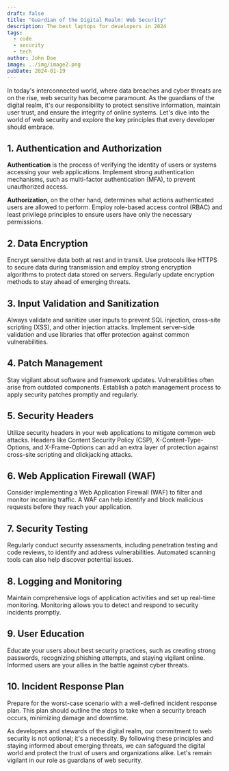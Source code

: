 ```yaml
---
draft: false
title: "Guardian of the Digital Realm: Web Security"
description: The best laptops for developers in 2024
tags:
  - code
  - security
  - tech
author: John Doe
image: ../img/image2.png
pubDate: 2024-01-19
---
```

In today's interconnected world, where data breaches and cyber threats are on the rise, web security has become paramount. As the guardians of the digital realm, it's our responsibility to protect sensitive information, maintain user trust, and ensure the integrity of online systems. Let's dive into the world of web security and explore the key principles that every developer should embrace.

## **1. Authentication and Authorization**

**Authentication** is the process of verifying the identity of users or systems accessing your web applications. Implement strong authentication mechanisms, such as multi-factor authentication (MFA), to prevent unauthorized access.

**Authorization**, on the other hand, determines what actions authenticated users are allowed to perform. Employ role-based access control (RBAC) and least privilege principles to ensure users have only the necessary permissions.

## **2. Data Encryption**

Encrypt sensitive data both at rest and in transit. Use protocols like HTTPS to secure data during transmission and employ strong encryption algorithms to protect data stored on servers. Regularly update encryption methods to stay ahead of emerging threats.

## **3. Input Validation and Sanitization**

Always validate and sanitize user inputs to prevent SQL injection, cross-site scripting (XSS), and other injection attacks. Implement server-side validation and use libraries that offer protection against common vulnerabilities.

## **4. Patch Management**

Stay vigilant about software and framework updates. Vulnerabilities often arise from outdated components. Establish a patch management process to apply security patches promptly and regularly.

## **5. Security Headers**

Utilize security headers in your web applications to mitigate common web attacks. Headers like Content Security Policy (CSP), X-Content-Type-Options, and X-Frame-Options can add an extra layer of protection against cross-site scripting and clickjacking attacks.

## **6. Web Application Firewall (WAF)**

Consider implementing a Web Application Firewall (WAF) to filter and monitor incoming traffic. A WAF can help identify and block malicious requests before they reach your application.

## **7. Security Testing**

Regularly conduct security assessments, including penetration testing and code reviews, to identify and address vulnerabilities. Automated scanning tools can also help discover potential issues.

## **8. Logging and Monitoring**

Maintain comprehensive logs of application activities and set up real-time monitoring. Monitoring allows you to detect and respond to security incidents promptly.

## **9. User Education**

Educate your users about best security practices, such as creating strong passwords, recognizing phishing attempts, and staying vigilant online. Informed users are your allies in the battle against cyber threats.

## **10. Incident Response Plan**

Prepare for the worst-case scenario with a well-defined incident response plan. This plan should outline the steps to take when a security breach occurs, minimizing damage and downtime.

As developers and stewards of the digital realm, our commitment to web security is not optional; it's a necessity. By following these principles and staying informed about emerging threats, we can safeguard the digital world and protect the trust of users and organizations alike. Let's remain vigilant in our role as guardians of web security.
